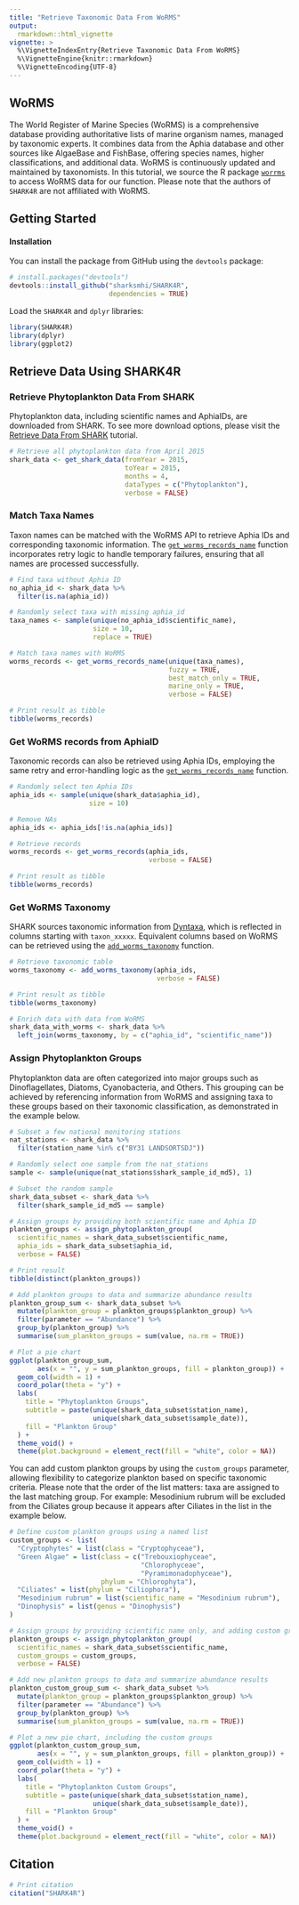 ```yaml
---
title: "Retrieve Taxonomic Data From WoRMS"
output:
  rmarkdown::html_vignette
vignette: >
  %\VignetteIndexEntry{Retrieve Taxonomic Data From WoRMS}
  %\VignetteEngine{knitr::rmarkdown}
  %\VignetteEncoding{UTF-8}
---
```


## WoRMS

The World Register of Marine Species (WoRMS) is a comprehensive database providing authoritative lists of marine organism names, managed by taxonomic experts. It combines data from the Aphia database and other sources like AlgaeBase and FishBase, offering species names, higher classifications, and additional data. WoRMS is continuously updated and maintained by taxonomists. In this tutorial, we source the R package [`worrms`](https://CRAN.R-project.org/package=worrms) to access WoRMS data for our function. Please note that the authors of `SHARK4R` are not affiliated with WoRMS.

## Getting Started

#### Installation

You can install the package from GitHub using the `devtools` package:

```r
# install.packages("devtools")
devtools::install_github("sharksmhi/SHARK4R",
                         dependencies = TRUE)
```

Load the `SHARK4R` and `dplyr` libraries:
```r
library(SHARK4R)
library(dplyr)
library(ggplot2)
```

## Retrieve Data Using SHARK4R

### Retrieve Phytoplankton Data From SHARK

Phytoplankton data, including scientific names and AphiaIDs, are downloaded from SHARK. To see more download options, please visit the [Retrieve Data From SHARK](../articles/retrieve_shark_data.html) tutorial.

```r
# Retrieve all phytoplankton data from April 2015
shark_data <- get_shark_data(fromYear = 2015, 
                             toYear = 2015,
                             months = 4, 
                             dataTypes = c("Phytoplankton"),
                             verbose = FALSE)
```

### Match Taxa Names

Taxon names can be matched with the WoRMS API to retrieve Aphia IDs and corresponding taxonomic information. The [`get_worms_records_name`](../reference/get_worms_records_name.html) function incorporates retry logic to handle temporary failures, ensuring that all names are processed successfully.

```r
# Find taxa without Aphia ID
no_aphia_id <- shark_data %>%
  filter(is.na(aphia_id))

# Randomly select taxa with missing aphia_id
taxa_names <- sample(unique(no_aphia_id$scientific_name), 
                     size = 10,
                     replace = TRUE)

# Match taxa names with WoRMS
worms_records <- get_worms_records_name(unique(taxa_names),
                                        fuzzy = TRUE,
                                        best_match_only = TRUE,
                                        marine_only = TRUE,
                                        verbose = FALSE)

# Print result as tibble
tibble(worms_records)
```

### Get WoRMS records from AphiaID

Taxonomic records can also be retrieved using Aphia IDs, employing the same retry and error-handling logic as the [`get_worms_records_name`](../reference/get_worms_records_name.html) function.

```r
# Randomly select ten Aphia IDs
aphia_ids <- sample(unique(shark_data$aphia_id), 
                    size = 10)

# Remove NAs
aphia_ids <- aphia_ids[!is.na(aphia_ids)]

# Retrieve records
worms_records <- get_worms_records(aphia_ids,
                                   verbose = FALSE)

# Print result as tibble
tibble(worms_records)
```

### Get WoRMS Taxonomy

SHARK sources taxonomic information from [Dyntaxa](../articles/retrieve_dyntaxa_data.html), which is reflected in columns starting with `taxon_xxxxx`. Equivalent columns based on WoRMS can be retrieved using the [`add_worms_taxonomy`](../reference/add_worms_taxonomy.html) function.

```r
# Retrieve taxonomic table
worms_taxonomy <- add_worms_taxonomy(aphia_ids,
                                     verbose = FALSE)

# Print result as tibble
tibble(worms_taxonomy)

# Enrich data with data from WoRMS
shark_data_with_worms <- shark_data %>%
  left_join(worms_taxonomy, by = c("aphia_id", "scientific_name"))
```

### Assign Phytoplankton Groups

Phytoplankton data are often categorized into major groups such as Dinoflagellates, Diatoms, Cyanobacteria, and Others. This grouping can be achieved by referencing information from WoRMS and assigning taxa to these groups based on their taxonomic classification, as demonstrated in the example below.

```r
# Subset a few national monitoring stations
nat_stations <- shark_data %>%
  filter(station_name %in% c("BY31 LANDSORTSDJ"))

# Randomly select one sample from the nat_stations
sample <- sample(unique(nat_stations$shark_sample_id_md5), 1)

# Subset the random sample
shark_data_subset <- shark_data %>%
  filter(shark_sample_id_md5 == sample)

# Assign groups by providing both scientific name and Aphia ID
plankton_groups <- assign_phytoplankton_group(
  scientific_names = shark_data_subset$scientific_name,
  aphia_ids = shark_data_subset$aphia_id,
  verbose = FALSE)

# Print result
tibble(distinct(plankton_groups))

# Add plankton groups to data and summarize abundance results
plankton_group_sum <- shark_data_subset %>%
  mutate(plankton_group = plankton_groups$plankton_group) %>%
  filter(parameter == "Abundance") %>%
  group_by(plankton_group) %>%
  summarise(sum_plankton_groups = sum(value, na.rm = TRUE))

# Plot a pie chart
ggplot(plankton_group_sum, 
       aes(x = "", y = sum_plankton_groups, fill = plankton_group)) +
  geom_col(width = 1) +
  coord_polar(theta = "y") +
  labs(
    title = "Phytoplankton Groups",
    subtitle = paste(unique(shark_data_subset$station_name),
                     unique(shark_data_subset$sample_date)),
    fill = "Plankton Group"
  ) +
  theme_void() +
  theme(plot.background = element_rect(fill = "white", color = NA))
```

You can add custom plankton groups by using the `custom_groups` parameter, allowing flexibility to categorize plankton based on specific taxonomic criteria. Please note that the order of the list matters: taxa are assigned to the last matching group. For example: Mesodinium rubrum will be excluded from the Ciliates group because it appears after Ciliates in the list in the example below.

```r
# Define custom plankton groups using a named list
custom_groups <- list(
  "Cryptophytes" = list(class = "Cryptophyceae"),
  "Green Algae" = list(class = c("Trebouxiophyceae", 
                                 "Chlorophyceae", 
                                 "Pyramimonadophyceae"),
                       phylum = "Chlorophyta"),
  "Ciliates" = list(phylum = "Ciliophora"),
  "Mesodinium rubrum" = list(scientific_name = "Mesodinium rubrum"),
  "Dinophysis" = list(genus = "Dinophysis")
)

# Assign groups by providing scientific name only, and adding custom groups
plankton_groups <- assign_phytoplankton_group(
  scientific_names = shark_data_subset$scientific_name,
  custom_groups = custom_groups,
  verbose = FALSE)

# Add new plankton groups to data and summarize abundance results
plankton_custom_group_sum <- shark_data_subset %>%
  mutate(plankton_group = plankton_groups$plankton_group) %>%
  filter(parameter == "Abundance") %>%
  group_by(plankton_group) %>%
  summarise(sum_plankton_groups = sum(value, na.rm = TRUE))

# Plot a new pie chart, including the custom groups
ggplot(plankton_custom_group_sum, 
       aes(x = "", y = sum_plankton_groups, fill = plankton_group)) +
  geom_col(width = 1) +
  coord_polar(theta = "y") +
  labs(
    title = "Phytoplankton Custom Groups",
    subtitle = paste(unique(shark_data_subset$station_name),
                     unique(shark_data_subset$sample_date)),
    fill = "Plankton Group"
  ) +
  theme_void() +
  theme(plot.background = element_rect(fill = "white", color = NA))
```

## Citation

```r
# Print citation
citation("SHARK4R")
```
